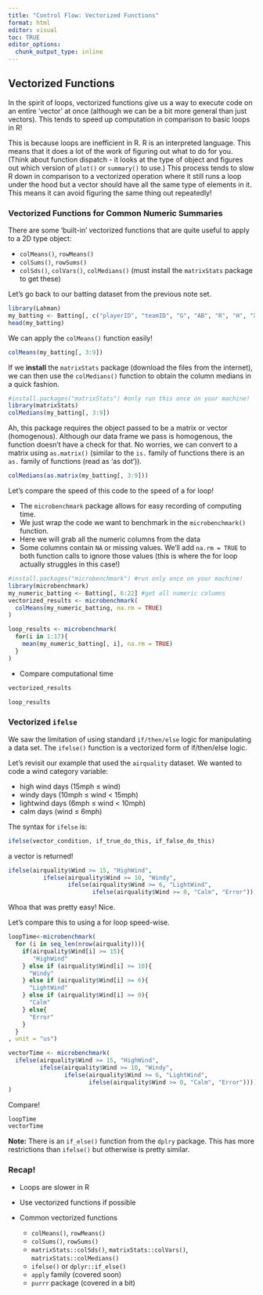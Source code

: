 ```yaml
---
title: "Control Flow: Vectorized Functions"
format: html
editor: visual
toc: TRUE
editor_options: 
  chunk_output_type: inline
---
```


## Vectorized Functions

In the spirit of loops, vectorized functions give us a way to execute code on an entire 'vector' at once (although we can be a bit more general than just vectors). This tends to speed up computation in comparison to basic loops in R!

This is because loops are inefficient in R. R is an interpreted language. This means that it does a lot of the work of figuring out what to do for you. (Think about function dispatch - it looks at the type of object and figures out which version of `plot()` or `summary()` to use.) This process tends to slow R down in comparison to a vectorized operation where it still runs a loop under the hood but a vector should have all the same type of elements in it. This means it can avoid figuring the same thing out repeatedly!

### Vectorized Functions for Common Numeric Summaries

There are some 'built-in' vectorized functions that are quite useful to apply to a 2D type object:

-   `colMeans()`, `rowMeans()`
-   `colSums()`, `rowSums()`
-   `colSds()`, `colVars()`, `colMedians()` (must install the `matrixStats` package to get these)

Let's go back to our batting dataset from the previous note set.

```r
library(Lahman)
my_batting <- Batting[, c("playerID", "teamID", "G", "AB", "R", "H", "X2B", "X3B", "HR")]
head(my_batting)
```

We can apply the `colMeans()` function easily!

```r
colMeans(my_batting[, 3:9])
```

If we **install** the `matrixStats` package (download the files from the internet), we can then use the `colMedians()` function to obtain the column medians in a quick fashion.

```r
#install.packages("matrixStats") #only run this once on your machine!
library(matrixStats)
colMedians(my_batting[, 3:9])
```

Ah, this package requires the object passed to be a matrix or vector (homogenous). Although our data frame we pass is homogenous, the function doesn't have a check for that. No worries, we can convert to a matrix using `as.matrix()` (similar to the `is.` family of functions there is an `as.` family of functions (read as 'as dot')).

```r
colMedians(as.matrix(my_batting[, 3:9]))
```

Let's compare the speed of this code to the speed of a for loop!

-   The `microbenchmark` package allows for easy recording of computing time.
-   We just wrap the code we want to benchmark in the `microbenchmark()` function.
-   Here we will grab all the numeric columns from the data
-   Some columns contain `NA` or missing values. We'll add `na.rm = TRUE` to both function calls to ignore those values (this is where the for loop actually struggles in this case!)

```r
#install.packages("microbenchmark") #run only once on your machine!
library(microbenchmark)
my_numeric_batting <- Batting[, 6:22] #get all numeric columns
vectorized_results <- microbenchmark(
  colMeans(my_numeric_batting, na.rm = TRUE)
)

loop_results <- microbenchmark(
  for(i in 1:17){
    mean(my_numeric_batting[, i], na.rm = TRUE)
  }
)
```

-   Compare computational time

```r
vectorized_results
```

```r
loop_results
```

### Vectorized `ifelse`

We saw the limitation of using standard `if/then/else` logic for manipulating a data set. The `ifelse()` function is a vectorized form of if/then/else logic.

Let's revisit our example that used the `airquality` dataset. We wanted to code a wind category variable:

-   high wind days (15mph $\leq$ wind)\
-   windy days (10mph $\leq$ wind \< 15mph)\
-   lightwind days (6mph $\leq$ wind \< 10mph)\
-   calm days (wind $\leq$ 6mph)

The syntax for `ifelse` is:

```r
ifelse(vector_condition, if_true_do_this, if_false_do_this)
```

a vector is returned!

```r
ifelse(airquality$Wind >= 15, "HighWind",
          ifelse(airquality$Wind >= 10, "Windy",
                 ifelse(airquality$Wind >= 6, "LightWind", 
                        ifelse(airquality$Wind >= 0, "Calm", "Error"))))
```

Whoa that was pretty easy! Nice.

Let's compare this to using a for loop speed-wise.

```r
loopTime<-microbenchmark(
  for (i in seq_len(nrow(airquality))){
    if(airquality$Wind[i] >= 15){
       "HighWind"
    } else if (airquality$Wind[i] >= 10){
      "Windy"
    } else if (airquality$Wind[i] >= 6){
      "LightWind"
    } else if (airquality$Wind[i] >= 0){
      "Calm"
    } else{
      "Error"
    }
  }
, unit = "us")
```

```r
vectorTime <- microbenchmark(
  ifelse(airquality$Wind >= 15, "HighWind",
         ifelse(airquality$Wind >= 10, "Windy",
                ifelse(airquality$Wind >= 6, "LightWind", 
                       ifelse(airquality$Wind >= 0, "Calm", "Error"))))
)
```

Compare!

```r
loopTime
vectorTime
```

**Note:** There is an `if_else()` function from the `dplry` package. This has more restrictions than `ifelse()` but otherwise is pretty similar.

### Recap!

-   Loops are slower in R

-   Use vectorized functions if possible

-   Common vectorized functions

    -   `colMeans()`, `rowMeans()`
    -   `colSums()`, `rowSums()`
    -   `matrixStats::colSds()`, `matrixStats::colVars()`, `matrixStats::colMedians()`
    -   `ifelse()` or `dplyr::if_else()`
    -   `apply` family (covered soon)
    -   `purrr` package (covered in a bit)
